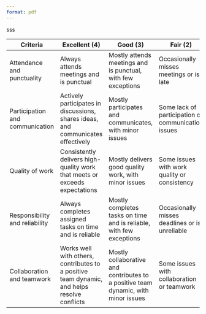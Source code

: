 ```yaml
---
format: pdf
---
```


sss

| Criteria                        | Excellent (4)                                                                               | Good (3)                                                                           | Fair (2)                                           | Poor (1)                                                                          |
|--------------|----------------|--------------|--------------|--------------|
| Attendance and punctuality      | Always attends meetings and is punctual                                                     | Mostly attends meetings and is punctual, with few exceptions                       | Occasionally misses meetings or is late            | Frequently misses meetings or is late                                             |
| Participation and communication | Actively participates in discussions, shares ideas, and communicates effectively            | Mostly participates and communicates, with minor issues                            | Some lack of participation or communication issues | Rarely participates or communicates, significant issues                           |
| Quality of work                 | Consistently delivers high-quality work that meets or exceeds expectations                  | Mostly delivers good quality work, with minor issues                               | Some issues with work quality or consistency       | Frequently delivers poor quality work or fails to meet expectations               |
| Responsibility and reliability  | Always completes assigned tasks on time and is reliable                                     | Mostly completes tasks on time and is reliable, with few exceptions                | Occasionally misses deadlines or is unreliable     | Frequently misses deadlines or is unreliable                                      |
| Collaboration and teamwork      | Works well with others, contributes to a positive team dynamic, and helps resolve conflicts | Mostly collaborative and contributes to a positive team dynamic, with minor issues | Some issues with collaboration or teamwork         | Rarely collaborates or contributes to a positive team dynamic, significant issues |
